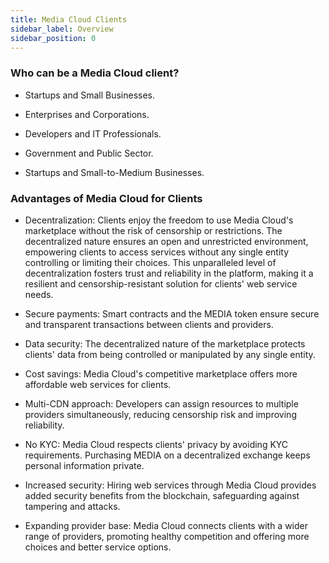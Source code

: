 ```yaml
---
title: Media Cloud Clients
sidebar_label: Overview
sidebar_position: 0
---
```


### Who can be a Media Cloud client?

- Startups and Small Businesses.

- Enterprises and Corporations.

- Developers and IT Professionals.

- Government and Public Sector.

- Startups and Small-to-Medium Businesses.

### Advantages of Media Cloud for Clients

- Decentralization: Clients enjoy the freedom to use Media Cloud's marketplace without the risk of censorship or restrictions. The decentralized nature ensures an open and unrestricted environment, empowering clients to access services without any single entity controlling or limiting their choices. This unparalleled level of decentralization fosters trust and reliability in the platform, making it a resilient and censorship-resistant solution for clients' web service needs.

- Secure payments: Smart contracts and the MEDIA token ensure secure and transparent transactions between clients and providers.

- Data security: The decentralized nature of the marketplace protects clients' data from being controlled or manipulated by any single entity.

- Cost savings: Media Cloud's competitive marketplace offers more affordable web services for clients.

- Multi-CDN approach: Developers can assign resources to multiple providers simultaneously, reducing censorship risk and improving reliability.

- No KYC: Media Cloud respects clients' privacy by avoiding KYC requirements. Purchasing MEDIA on a decentralized exchange keeps personal information private.

- Increased security: Hiring web services through Media Cloud provides added security benefits from the blockchain, safeguarding against tampering and attacks.

- Expanding provider base: Media Cloud connects clients with a wider range of providers, promoting healthy competition and offering more choices and better service options.